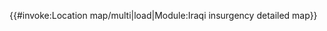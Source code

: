 <includeonly>{{navbar|Module:Iraqi insurgency detailed map}}{{Purge_page}}
<div style="margin: auto;">
{{#invoke:Location map/multi|load|Module:Iraqi insurgency detailed map}}
</div></includeonly><noinclude>{{documentation}}</noinclude>
